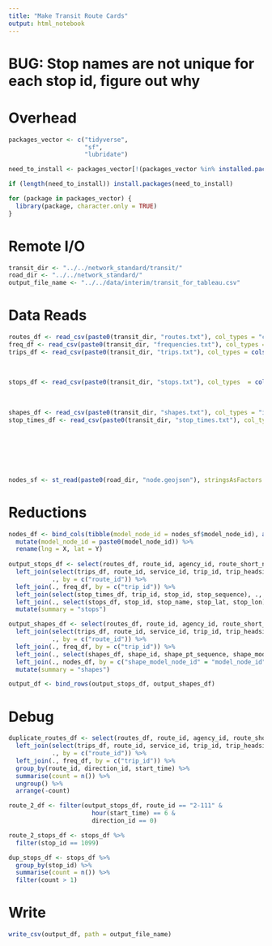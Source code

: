 ```yaml
---
title: "Make Transit Route Cards"
output: html_notebook
---
```


# BUG: Stop names are not unique for each stop id, figure out why

# Overhead
```r
packages_vector <- c("tidyverse",
                     "sf",
                     "lubridate")

need_to_install <- packages_vector[!(packages_vector %in% installed.packages()[,"Package"])]

if (length(need_to_install)) install.packages(need_to_install)

for (package in packages_vector) {
  library(package, character.only = TRUE)
}

```

# Remote I/O
```r
transit_dir <- "../../network_standard/transit/"
road_dir <- "../../network_standard/"
output_file_name <- "../../data/interim/transit_for_tableau.csv"
```

# Data Reads
```r
routes_df <- read_csv(paste0(transit_dir, "routes.txt"), col_types = "ciccciccc")
freq_df <- read_csv(paste0(transit_dir, "frequencies.txt"), col_types = "citt")
trips_df <- read_csv(paste0(transit_dir, "trips.txt"), col_types = cols(.default = col_character(),
                                                                        direction_id = col_integer(),
                                                                        block_id = col_integer(),
                                                                        shape_id = col_integer()))
stops_df <- read_csv(paste0(transit_dir, "stops.txt"), col_types  = cols(.default = col_character(),
                                                                         stop_id = col_integer(),
                                                                         stop_lat = col_double(),
                                                                         stop_lon = col_double()))
shapes_df <- read_csv(paste0(transit_dir, "shapes.txt"), col_types = "iddicc")
stop_times_df <- read_csv(paste0(transit_dir, "stop_times.txt"), col_types = cols(.default = col_integer(),
                                                                                  trip_id = col_character(),
                                                                                  arrival_time = col_time(),
                                                                                  departure_time = col_time(),
                                                                                  stop_distance = col_double(),
                                                                                  timepoint = col_character(),
                                                                                  stop_is_skipped = col_character()))

nodes_sf <- st_read(paste0(road_dir, "node.geojson"), stringsAsFactors = FALSE)
```

# Reductions
```r
nodes_df <- bind_cols(tibble(model_node_id = nodes_sf$model_node_id), as_tibble(st_coordinates(nodes_sf))) %>%
  mutate(model_node_id = paste0(model_node_id)) %>%
  rename(lng = X, lat = Y)
  
output_stops_df <- select(routes_df, route_id, agency_id, route_short_name, route_long_name) %>%
  left_join(select(trips_df, route_id, service_id, trip_id, trip_headsign, direction_id, shape_id),
            ., by = c("route_id")) %>%
  left_join(., freq_df, by = c("trip_id")) %>%
  left_join(select(stop_times_df, trip_id, stop_id, stop_sequence), ., by = c("trip_id")) %>%
  left_join(., select(stops_df, stop_id, stop_name, stop_lat, stop_lon), by = c("stop_id")) %>%
  mutate(summary = "stops")

output_shapes_df <- select(routes_df, route_id, agency_id, route_short_name, route_long_name) %>%
  left_join(select(trips_df, route_id, service_id, trip_id, trip_headsign, direction_id, shape_id),
            ., by = c("route_id")) %>%
  left_join(., freq_df, by = c("trip_id")) %>%
  left_join(., select(shapes_df, shape_id, shape_pt_sequence, shape_model_node_id), by = c("shape_id")) %>%
  left_join(., nodes_df, by = c("shape_model_node_id" = "model_node_id")) %>%
  mutate(summary = "shapes")

output_df <- bind_rows(output_stops_df, output_shapes_df)

```

# Debug
```r
duplicate_routes_df <- select(routes_df, route_id, agency_id, route_short_name, route_long_name) %>%
  left_join(select(trips_df, route_id, service_id, trip_id, trip_headsign, direction_id, shape_id),
            ., by = c("route_id")) %>%
  left_join(., freq_df, by = c("trip_id")) %>%
  group_by(route_id, direction_id, start_time) %>%
  summarise(count = n()) %>%
  ungroup() %>%
  arrange(-count)

route_2_df <- filter(output_stops_df, route_id == "2-111" & 
                       hour(start_time) == 6 &
                       direction_id == 0)

route_2_stops_df <- stops_df %>%
  filter(stop_id == 1099)

dup_stops_df <- stops_df %>%
  group_by(stop_id) %>%
  summarise(count = n()) %>%
  filter(count > 1)
```


# Write
```r
write_csv(output_df, path = output_file_name)
```
